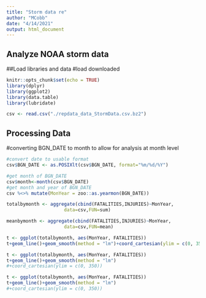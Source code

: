 ```yaml
---
title: "Storm data re"
author: "MCobb"
date: "4/14/2021"
output: html_document
---
```


## Analyze NOAA storm data 

##Load libraries and data
#load downloaded 
```r
knitr::opts_chunk$set(echo = TRUE)
library(dplyr)
library(ggplot2)
library(data.table)
library(lubridate)

csv <- read.csv("./repdata_data_StormData.csv.bz2")
```

## Processing Data

#converting BGN_DATE to month to allow for analysis at month level

```r
#convert date to usable format
csv$BGN_DATE <- as.POSIXlt(csv$BGN_DATE, format="%m/%d/%Y")

#get month of BGN_DATE
csv$month<-month(csv$BGN_DATE)
#get month and year of BGN_DATE
csv %<>% mutate(MonYear = zoo::as.yearmon(BGN_DATE))

totalbymonth <- aggregate(cbind(FATALITIES,INJURIES)~MonYear,
                     data=csv,FUN=sum)

meanbymonth <- aggregate(cbind(FATALITIES,INJURIES)~MonYear,
                     data=csv,FUN=mean)

```


```r

t <- ggplot(totalbymonth, aes(MonYear, FATALITIES))
t+geom_line()+geom_smooth(method = "lm")+coord_cartesian(ylim = c(0, 350))

```


```r

t <- ggplot(totalbymonth, aes(MonYear, FATALITIES))
t+geom_line()+geom_smooth(method = "lm")
#+coord_cartesian(ylim = c(0, 350))

```


```r

t <- ggplot(totalbymonth, aes(MonYear, FATALITIES))
t+geom_line()+geom_smooth(method = "lm")
#+coord_cartesian(ylim = c(0, 350))

```